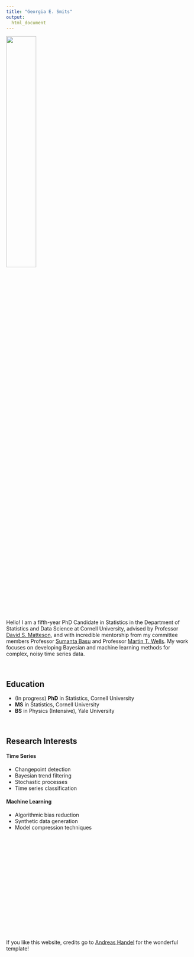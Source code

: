 ```yaml
---
title: "Georgia E. Smits"
output:
  html_document
---
```


![](georgia_photo.jpg){style="width:40%; height:auto;"}

Hello! I am a fifth-year PhD Candidate in Statistics in the Department of Statistics and Data Science at Cornell University, advised by Professor [David S. Matteson](https://stat.cornell.edu/people/faculty/david-s-matteson), and with incredible mentorship from my committee members Professor [Sumanta Basu](https://stat.cornell.edu/people/faculty/sumanta-basu) and Professor [Martin T. Wells](https://stat.cornell.edu/people/faculty/martin-wells). My work focuses on developing Bayesian and machine learning methods for complex, noisy time series data.

<br>

## Education
- (In progress) **PhD** in Statistics, Cornell University
- **MS** in Statistics, Cornell University
- **BS** in Physics (Intensive), Yale University

<br>

## Research Interests

#### Time Series
- Changepoint detection
- Bayesian trend filtering
- Stochastic processes
- Time series classification

#### Machine Learning
- Algorithmic bias reduction
- Synthetic data generation
- Model compression techniques

<br>

<br>

<br>

<br>

<br>

<br>

<br>

<br>

<br>

If you like this website, credits go to [Andreas Handel](https://www.andreashandel.com/posts/2021-01-11-simple-github-website/) for the wonderful template!

